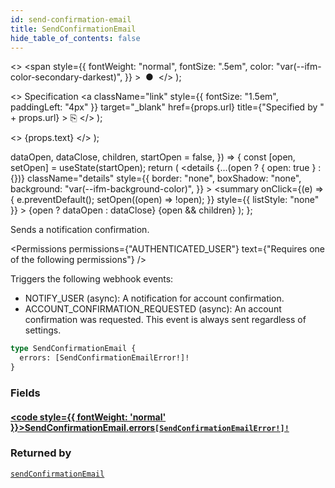 ```yaml
---
id: send-confirmation-email
title: SendConfirmationEmail
hide_table_of_contents: false
---
```


  <>
    <span
      style={{
        fontWeight: "normal",
        fontSize: ".5em",
        color: "var(--ifm-color-secondary-darkest)",
      }}
    >
      &nbsp;●&nbsp;
    </span>
  </>
);

  <>
    Specification
    <a
      className="link"
      style={{ fontSize: "1.5em", paddingLeft: "4px" }}
      target="\_blank"
      href={props.url}
      title={"Specified by " + props.url}
    >
      ⎘
    </a>
  </>
);

  <>
    <span className={props.class}>{props.text}</span>
  </>
);


  dataOpen,
  dataClose,
  children,
  startOpen = false,
}) => {
  const [open, setOpen] = useState(startOpen);
  return (
    <details
      {...(open ? { open: true } : {})}
      className="details"
      style={{
        border: "none",
        boxShadow: "none",
        background: "var(--ifm-background-color)",
      }}
    >
      <summary
        onClick={(e) => {
          e.preventDefault();
          setOpen((open) => !open);
        }}
        style={{ listStyle: "none" }}
      >
        {open ? dataOpen : dataClose}
      </summary>
      {open && children}
    </details>
  );
};

Sends a notification confirmation.

<Badge text="Added in Saleor 3.15" class="secondary margin-bottom--sm" />

<FeaturePreview />

<Permissions
  permissions={"AUTHENTICATED_USER"}
  text={"Requires one of the following permissions"}
/>

Triggers the following webhook events:

- NOTIFY_USER (async): A notification for account confirmation.
- ACCOUNT_CONFIRMATION_REQUESTED (async): An account confirmation was requested. This event is always sent regardless of settings.

```graphql
type SendConfirmationEmail {
  errors: [SendConfirmationEmailError!]!
}
```

### Fields

#### [<code style={{ fontWeight: 'normal' }}>SendConfirmationEmail.<b>errors</b></code>](#)<Bullet />[`[SendConfirmationEmailError!]!`](../../../api-reference/users/objects/send-confirmation-email-error) <Badge class="badge badge--secondary" text="non-null"/> <Badge class="badge badge--secondary" text="object"/>

>

### Returned by

[`sendConfirmationEmail`](../../../api-reference/users/mutations/send-confirmation-email) <Badge class="badge badge--secondary" text="mutation"/>


